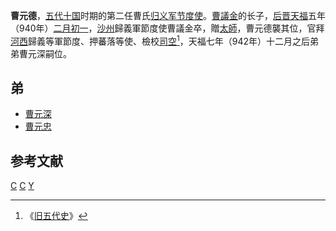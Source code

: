 '''曹元德'''，[[五代十国|五代十国]]时期的第二任曹氏[[归义军|归义军]][[节度使|节度使]]。[[曹議金|曹議金]]的长子，[[后晋|后晋]][[天福_(后晋)|天福]]五年（940年）[[二月初一|二月初一]]，[[沙州|沙州]]歸義軍節度使曹議金卒，贈[[太師|太師]]，曹元德襲其位，官拜[[河西|河西]]歸義等軍節度、押蕃落等使、檢校[[司空|司空]]<ref>《[[旧五代史|旧五代史]]》</ref>，天福七年（942年）十二月之后弟弟曹元深嗣位。
== 弟 ==
*[[曹元深|曹元深]]
*[[曹元忠|曹元忠]] 
==参考文献==
<references />

[[Category:五代十国人物|C]]
[[Category:甘肃人|C]]
[[Category:曹姓|Y]]